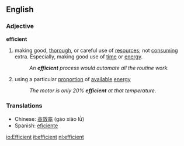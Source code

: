 ==English==
===Adjective===
'''efficient'''
#making good, [[thorough]], or careful use of [[resources]]; not [[consuming]] extra.  Especially, making good use of [[time]] or [[energy]].
#:''An '''efficient''' process would automate all the routine work.''
#using a particular [[proportion]] of [[available]] [[energy]]
#:''The motor is only 20% '''efficient''' at that temperature.''

===Translations===
*Chinese: [[高效率]] (gāo xiào lǜ)
*Spanish: [[eficiente]]

[[io:Efficient]]
[[it:efficient]]
[[nl:efficient]]